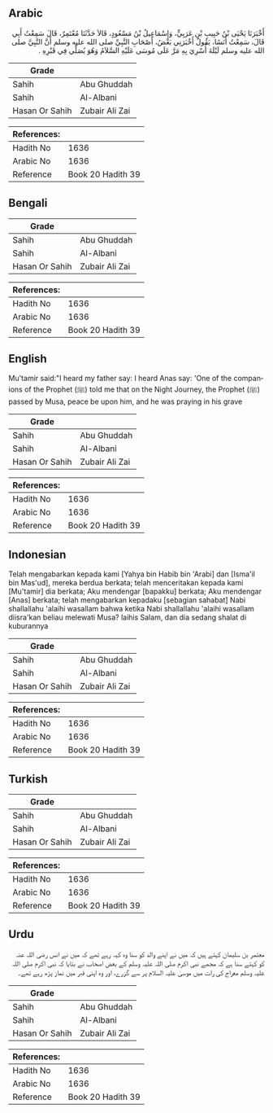 ## Arabic


<div dir="rtl" lang="ar" style={{fontSize:'larger',backgroundColor:'#f8f9fa',padding:20}}>
أَخْبَرَنَا يَحْيَى بْنُ حَبِيبِ بْنِ عَرَبِيٍّ، وَإِسْمَاعِيلُ بْنُ مَسْعُودٍ، قَالاَ حَدَّثَنَا مُعْتَمِرٌ، قَالَ سَمِعْتُ أَبِي قَالَ، سَمِعْتُ أَنَسًا، يَقُولُ أَخْبَرَنِي بَعْضُ، أَصْحَابِ النَّبِيِّ صلى الله عليه وسلم أَنَّ النَّبِيَّ صلى الله عليه وسلم لَيْلَةَ أُسْرِيَ بِهِ مَرَّ عَلَى مُوسَى عَلَيْهِ السَّلاَمُ وَهُوَ يُصَلِّي فِي قَبْرِهِ ‏.‏
</div>
<div style={{backgroundColor:'#f8f9fa',padding:20, marginBottom: 10}}><table> <thead> <tr> <th>Grade</th> <th></th> </tr> </thead> <tbody> <tr><td>Sahih</td><td>Abu Ghuddah</td></tr><tr><td>Sahih</td><td>Al-Albani</td></tr><tr><td>Hasan Or Sahih</td><td>Zubair Ali Zai</td></tr></tbody></table><table> <thead> <tr> <th>References:</th> <th></th> </tr> </thead> <tbody><tr><td>Hadith No</td><td>1636</td></tr><tr><td>Arabic No</td><td>1636</td></tr><tr><td>Reference</td><td>Book 20 Hadith 39</td></tr></tbody></table></div>

## Bengali


<div dir="ltr" lang="bn" style={{fontSize:'larger',backgroundColor:'#f8f9fa',padding:20}}>

</div>
<div style={{backgroundColor:'#f8f9fa',padding:20, marginBottom: 10}}><table> <thead> <tr> <th>Grade</th> <th></th> </tr> </thead> <tbody> <tr><td>Sahih</td><td>Abu Ghuddah</td></tr><tr><td>Sahih</td><td>Al-Albani</td></tr><tr><td>Hasan Or Sahih</td><td>Zubair Ali Zai</td></tr></tbody></table><table> <thead> <tr> <th>References:</th> <th></th> </tr> </thead> <tbody><tr><td>Hadith No</td><td>1636</td></tr><tr><td>Arabic No</td><td>1636</td></tr><tr><td>Reference</td><td>Book 20 Hadith 39</td></tr></tbody></table></div>

## English


<div dir="ltr" lang="en" style={{fontSize:'larger',backgroundColor:'#f8f9fa',padding:20}}>
Mu'tamir said:"I heard my father say: I heard Anas say: 'One of the companions of the Prophet (ﷺ) told me that on the Night Journey, the Prophet (ﷺ) passed by Musa, peace be upon him, and he was praying in his grave
</div>
<div style={{backgroundColor:'#f8f9fa',padding:20, marginBottom: 10}}><table> <thead> <tr> <th>Grade</th> <th></th> </tr> </thead> <tbody> <tr><td>Sahih</td><td>Abu Ghuddah</td></tr><tr><td>Sahih</td><td>Al-Albani</td></tr><tr><td>Hasan Or Sahih</td><td>Zubair Ali Zai</td></tr></tbody></table><table> <thead> <tr> <th>References:</th> <th></th> </tr> </thead> <tbody><tr><td>Hadith No</td><td>1636</td></tr><tr><td>Arabic No</td><td>1636</td></tr><tr><td>Reference</td><td>Book 20 Hadith 39</td></tr></tbody></table></div>

## Indonesian


<div dir="ltr" lang="id" style={{fontSize:'larger',backgroundColor:'#f8f9fa',padding:20}}>
Telah mengabarkan kepada kami [Yahya bin Habib bin 'Arabi] dan [Isma'il bin Mas'ud], mereka berdua berkata; telah menceritakan kepada kami [Mu'tamir] dia berkata; Aku mendengar [bapakku] berkata; Aku mendengar [Anas] berkata; telah mengabarkan kepadaku [sebagian sahabat] Nabi shallallahu 'alaihi wasallam bahwa ketika Nabi shallallahu 'alaihi wasallam diisra'kan beliau melewati Musa? laihis Salam, dan dia sedang shalat di kuburannya
</div>
<div style={{backgroundColor:'#f8f9fa',padding:20, marginBottom: 10}}><table> <thead> <tr> <th>Grade</th> <th></th> </tr> </thead> <tbody> <tr><td>Sahih</td><td>Abu Ghuddah</td></tr><tr><td>Sahih</td><td>Al-Albani</td></tr><tr><td>Hasan Or Sahih</td><td>Zubair Ali Zai</td></tr></tbody></table><table> <thead> <tr> <th>References:</th> <th></th> </tr> </thead> <tbody><tr><td>Hadith No</td><td>1636</td></tr><tr><td>Arabic No</td><td>1636</td></tr><tr><td>Reference</td><td>Book 20 Hadith 39</td></tr></tbody></table></div>

## Turkish


<div dir="ltr" lang="tr" style={{fontSize:'larger',backgroundColor:'#f8f9fa',padding:20}}>

</div>
<div style={{backgroundColor:'#f8f9fa',padding:20, marginBottom: 10}}><table> <thead> <tr> <th>Grade</th> <th></th> </tr> </thead> <tbody> <tr><td>Sahih</td><td>Abu Ghuddah</td></tr><tr><td>Sahih</td><td>Al-Albani</td></tr><tr><td>Hasan Or Sahih</td><td>Zubair Ali Zai</td></tr></tbody></table><table> <thead> <tr> <th>References:</th> <th></th> </tr> </thead> <tbody><tr><td>Hadith No</td><td>1636</td></tr><tr><td>Arabic No</td><td>1636</td></tr><tr><td>Reference</td><td>Book 20 Hadith 39</td></tr></tbody></table></div>

## Urdu


<div dir="rtl" lang="ur" style={{fontSize:'larger',backgroundColor:'#f8f9fa',padding:20}}>
معتمر بن سلیمان کہتے ہیں کہ میں نے اپنے والد کو سنا وہ کہہ رہے تھے کہ میں نے انس رضی اللہ عنہ کو کہتے سنا ہے کہ مجھے نبی اکرم صلی اللہ علیہ وسلم کے بعض اصحاب نے بتایا کہ نبی اکرم صلی اللہ علیہ وسلم معراج کی رات میں موسیٰ علیہ السلام پر سے گزرے، اور وہ اپنی قبر میں نماز پڑھ رہے تھے۔
</div>
<div style={{backgroundColor:'#f8f9fa',padding:20, marginBottom: 10}}><table> <thead> <tr> <th>Grade</th> <th></th> </tr> </thead> <tbody> <tr><td>Sahih</td><td>Abu Ghuddah</td></tr><tr><td>Sahih</td><td>Al-Albani</td></tr><tr><td>Hasan Or Sahih</td><td>Zubair Ali Zai</td></tr></tbody></table><table> <thead> <tr> <th>References:</th> <th></th> </tr> </thead> <tbody><tr><td>Hadith No</td><td>1636</td></tr><tr><td>Arabic No</td><td>1636</td></tr><tr><td>Reference</td><td>Book 20 Hadith 39</td></tr></tbody></table></div>